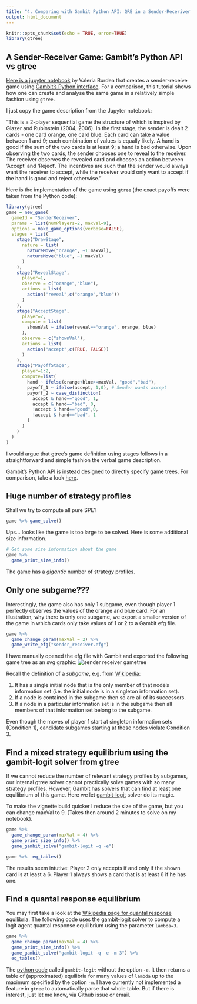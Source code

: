 ```yaml
---
title: "4. Comparing with Gambit Python API: QRE in a Sender-Receriver Game"
output: html_document
---
```


```r
knitr::opts_chunk$set(echo = TRUE, error=TRUE)
library(gtree)
```

## A Sender-Receiver Game: Gambit's Python API vs gtree

[Here is a jupyter notebook](https://nbviewer.jupyter.org/github/gambitproject/gambit/blob/master/contrib/samples/sendrecv.ipynb) by Valeria Burdea that creates a sender-receive game using [Gambit's Python interface](http://www.gambit-project.org/gambit16/16.0.0/pyapi.html). For a comparison, this tutorial shows how one can create and analyse the same game in a relatively simple fashion using `gtree`.

I just copy the game description from the Jupyter notebook:

"This is a 2-player sequential game the structure of which is inspired by Glazer and Rubinstein (2004, 2006). In the first stage, the sender is dealt 2 cards - one card orange, one card blue. Each card can take a value between 1 and 9; each combination of values is equally likely. A hand is good if the sum of the two cards is at least 9; a hand is bad otherwise. Upon observing the two cards, the sender chooses one to reveal to the receiver. The receiver observes the revealed card and chooses an action between 'Accept' and 'Reject'. The incentives are such that the sender would always want the receiver to accept, while the receiver would only want to accept if the hand is good and reject otherwise."

Here is the implementation of the game using `gtree` (the exact payoffs were taken from the Python code):
```r
library(gtree)
game = new_game(
  gameId = "SenderReceiver",
  params = list(numPlayers=2, maxVal=9),
  options = make_game_options(verbose=FALSE),
  stages = list(
    stage("DrawStage",
      nature = list(
        natureMove("orange", ~1:maxVal),
        natureMove("blue", ~1:maxVal)
      )
    ),
    stage("RevealStage",
      player=1,
      observe = c("orange","blue"),
      actions = list(
        action("reveal",c("orange","blue"))
      )
    ),
    stage("AcceptStage",
      player=2,
      compute = list(
        shownVal ~ ifelse(reveal=="orange", orange, blue)
      ),
      observe = c("shownVal"),
      actions = list(
        action("accept",c(TRUE, FALSE))
      )
    ),
    stage("PayoffStage",
      player=1:2,
      compute=list(
        hand ~ ifelse(orange+blue>=maxVal, "good","bad"), 
        payoff_1 ~ ifelse(accept, 1,0), # Sender wants accept
        payoff_2 ~ case_distinction(
          accept & hand=="good", 1,
          accept & hand=="bad", 0,
          !accept & hand=="good",0,
          !accept & hand=="bad", 1
        )
      )
    )
  )
) 
```

I would argue that gtree's game definition using stages follows in a straightforward and simple fashion the verbal game description. 

Gambit's Python API is instead designed to directly specify game trees. For comparison, take a look [here](https://nbviewer.jupyter.org/github/gambitproject/gambit/blob/master/contrib/samples/sendrecv.ipynb).

## Huge number of strategy profiles

Shall we try to compute all pure SPE?
```r
game %>% game_solve()
```
Ups... looks like the game is too large to be solved. Here is some additional size information.
```r
# Get some size information about the game
game %>% 
  game_print_size_info()
```
The game has a *gigantic* number of strategy profiles. 

## Only one subgame???

Interestingly, the game also has only 1 subgame, even though player 1 perfectly observes the values of the orange and blue card. For an illustration, why there is only one subgame, we export a smaller version of the game in which cards only take values of 1 or 2 to a Gambit efg file.
```r
game %>%
  game_change_param(maxVal = 2) %>%
  game_write_efg("sender_receiver.efg")
```
I have manually opened the efg file with Gambit and exported the following game tree as an svg graphic:
![sender receiver gametree](sender_receiver.svg)

Recall the definition of a *subgame*, e.g. from [Wikipedia](https://en.wikipedia.org/wiki/Subgame):

1. It has a single initial node that is the only member of that node's information set (i.e. the initial node is in a singleton information set).
2. If a node is contained in the subgame then so are all of its successors.
3. If a node in a particular information set is in the subgame then all members of that information set belong to the subgame.

Even though the moves of player 1 start at singleton information sets (Condition 1), candidate subgames starting at these nodes violate Condition 3.

## Find a mixed strategy equilibrium using the gambit-logit solver from gtree

If we cannot reduce the number of relevant strategy profiles by subgames, our internal gtree solver cannot practically solve games with so many strategy profiles. However, Gambit has solvers that can find at least one equilibrium of this game. Here we let [gambit-logit](https://gambitproject.readthedocs.io/en/latest/tools.html#gambit-logit-compute-quantal-response-equilbria) solver do its magic.

To make the vignette build quicker I reduce the size of the game, but you can change maxVal to 9. (Takes then around 2 minutes to solve on my notebook).
```r
game %>%
  game_change_param(maxVal = 4) %>%
  game_print_size_info() %>%
  game_gambit_solve("gambit-logit -q -e")

game %>%  eq_tables()
```
The results seem intutive: Player 2 only accepts if and only if the shown card is at least a 6. Player 1 always shows a card that is at least 6 if he has one.


## Find a quantal response equilibrium

You may first take a look at the [Wikipedia page for quantal response equilibria](https://en.wikipedia.org/wiki/Quantal_response_equilibrium). The following code uses the [gambit-logit](https://gambitproject.readthedocs.io/en/latest/tools.html#gambit-logit-compute-quantal-response-equilbria) solver to compute a logit agent quantal response equilibrium using the parameter `lambda=3`.

```r
game %>%
  game_change_param(maxVal = 4) %>%
  game_print_size_info() %>%
  game_gambit_solve("gambit-logit -q -e -m 3") %>%
  eq_tables()
```

The [python code](https://nbviewer.jupyter.org/github/gambitproject/gambit/blob/master/contrib/samples/sendrecv.ipynb) called `gambit-logit` without the option `-e`. It then returns a table of (approximated) equilibria for many values of `lambda` up to the maximum specified by the option `-m`. I have currently not implemented a feature in `gtree` to automatically parse that whole table. But if there is interest, just let me know, via Github issue or email.
